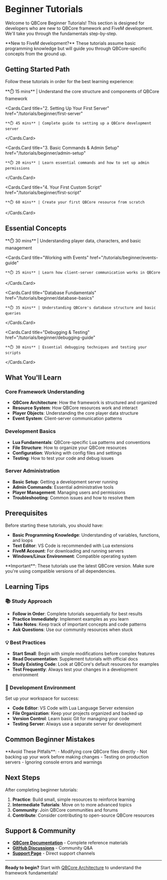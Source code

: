 # Beginner Tutorials

Welcome to QBCore Beginner Tutorials! This section is designed for developers who are new to QBCore framework and FiveM development. We'll take you through the fundamentals step-by-step.


<Callout type="info">
  **New to FiveM development?** These tutorials assume basic programming knowledge but will guide you through QBCore-specific concepts from the ground up.
</Callout>

## Getting Started Path

Follow these tutorials in order for the best learning experience:

<Cards>
  <Cards.Card 
    title="1. QBCore Architecture" 
    href="/tutorials/beginner/architecture"
  >
    **⏱️ 15 mins** | Understand the core structure and components of QBCore framework
  </Cards.Card>
  
  <Cards.Card 
    title="2. Setting Up Your First Server" 
    href="/tutorials/beginner/first-server"
  >
    **⏱️ 45 mins** | Complete guide to setting up a QBCore development server
  </Cards.Card>
  
  <Cards.Card 
    title="3. Basic Commands & Admin Setup" 
    href="/tutorials/beginner/admin-setup"
  >
    **⏱️ 20 mins** | Learn essential commands and how to set up admin permissions
  </Cards.Card>
  
  <Cards.Card 
    title="4. Your First Custom Script" 
    href="/tutorials/beginner/first-script"
  >
    **⏱️ 60 mins** | Create your first QBCore resource from scratch
  </Cards.Card>
</Cards>

## Essential Concepts

<Cards>
  <Cards.Card 
    title="Player Management Basics" 
    href="/tutorials/beginner/player-management"
  >
    **⏱️ 30 mins** | Understanding player data, characters, and basic management
  </Cards.Card>
  
  <Cards.Card 
    title="Working with Events" 
    href="/tutorials/beginner/events-guide"
  >
    **⏱️ 25 mins** | Learn how client-server communication works in QBCore
  </Cards.Card>
  
  <Cards.Card 
    title="Database Fundamentals" 
    href="/tutorials/beginner/database-basics"
  >
    **⏱️ 35 mins** | Understanding QBCore's database structure and basic queries
  </Cards.Card>
  
  <Cards.Card 
    title="Debugging & Testing" 
    href="/tutorials/beginner/debugging-guide"
  >
    **⏱️ 30 mins** | Essential debugging techniques and testing your scripts
  </Cards.Card>
</Cards>

## What You'll Learn

### Core Framework Understanding
- **QBCore Architecture**: How the framework is structured and organized
- **Resource System**: How QBCore resources work and interact
- **Player Objects**: Understanding the core player data structure
- **Event System**: Client-server communication patterns

### Development Basics
- **Lua Fundamentals**: QBCore-specific Lua patterns and conventions  
- **File Structure**: How to organize your QBCore resources
- **Configuration**: Working with config files and settings
- **Testing**: How to test your code and debug issues

### Server Administration
- **Basic Setup**: Getting a development server running
- **Admin Commands**: Essential administrative tools
- **Player Management**: Managing users and permissions
- **Troubleshooting**: Common issues and how to resolve them

## Prerequisites

Before starting these tutorials, you should have:

- **Basic Programming Knowledge**: Understanding of variables, functions, and loops
- **Text Editor**: VS Code is recommended with Lua extensions
- **FiveM Account**: For downloading and running servers
- **Windows/Linux Environment**: Compatible operating system

<Callout type="warning">
  **Important**: These tutorials use the latest QBCore version. Make sure you're using compatible versions of all dependencies.
</Callout>

## Learning Tips

### 📚 Study Approach
- **Follow in Order**: Complete tutorials sequentially for best results
- **Practice Immediately**: Implement examples as you learn
- **Take Notes**: Keep track of important concepts and code patterns
- **Ask Questions**: Use our community resources when stuck

### 💡 Best Practices
- **Start Small**: Begin with simple modifications before complex features
- **Read Documentation**: Supplement tutorials with official docs
- **Study Existing Code**: Look at QBCore's default resources for examples
- **Test Frequently**: Always test your changes in a development environment

### 🔧 Development Environment
Set up your workspace for success:
- **Code Editor**: VS Code with Lua Language Server extension
- **File Organization**: Keep your projects organized and backed up
- **Version Control**: Learn basic Git for managing your code
- **Testing Server**: Always use a separate server for development

## Common Beginner Mistakes

<Callout type="error">
  **Avoid These Pitfalls**:
  - Modifying core QBCore files directly
  - Not backing up your work before making changes
  - Testing on production servers
  - Ignoring console errors and warnings
</Callout>

## Next Steps

After completing beginner tutorials:

1. **Practice**: Build small, simple resources to reinforce learning
2. **Intermediate Tutorials**: Move on to more advanced topics
3. **Community**: Join QBCore communities and forums
4. **Contribute**: Consider contributing to open-source QBCore resources

## Support & Community

- **[QBCore Documentation](/docs)** - Complete reference materials
- **[GitHub Discussions](https://github.com/qbcore-framework/qb-core/discussions)** - Community Q&A
- **[Support Page](/support)** - Direct support channels

---

**Ready to begin?** Start with [QBCore Architecture](/tutorials/beginner/architecture) to understand the framework fundamentals!